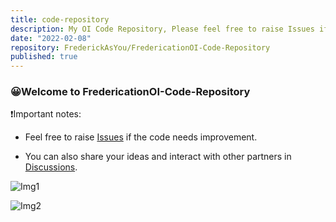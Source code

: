 ```yaml
---
title: code-repository
description: My OI Code Repository, Please feel free to raise Issues if the code needs improvement.
date: "2022-02-08"
repository: FrederickAsYou/FredericationOI-Code-Repository
published: true
---
```


### 😀Welcome to FredericationOI-Code-Repository

❗️Important notes:

- Feel free to raise [Issues](https://github.com/FrederickAsYou/FredericationOI-Code-Repository/issues) if the code needs improvement.

- You can also share your ideas and interact with other partners in [Discussions](https://github.com/FrederickAsYou/FredericationOI-Code-Repository/Discussions).

![Img1](https://s21.ax1x.com/2024/03/30/pFTajQf.jpg)

![Img2](https://s21.ax1x.com/2024/03/30/pFTdG6K.jpg)